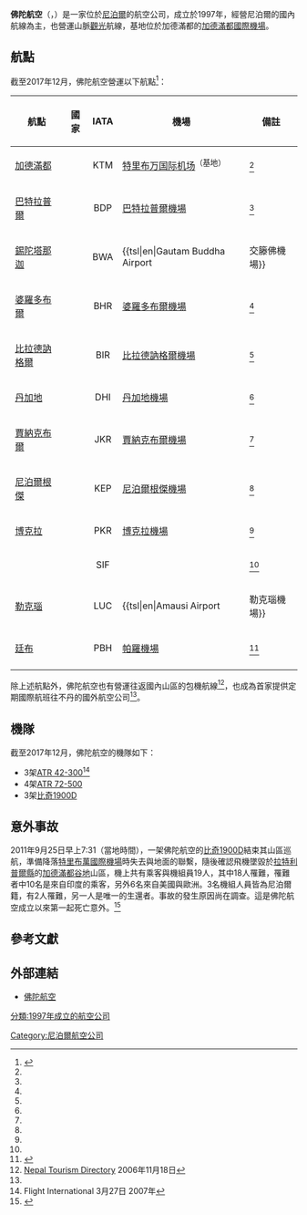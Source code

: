 {{Infobox_Airline |
airline= 佛陀航空<br>Buddha Air<br>बुद्ध एयर प्रा लि|
logo=|
logo_size=|
fleet_size=8|
destinations=10|
IATA=U4|
ICAO=BHA|
callsign=Buddha Air|
parent=|
founded=1997年|
headquarters= [[尼泊爾|尼泊爾]][[加德滿都|加德滿都]]|
key_people=|
hubs=|
focus_cities=|
frequent_flyer=|
lounge=|
country={{NEP}}|
website= http://www.buddhaair.com|
}}

'''佛陀航空'''（{{lang-ne|'''बुद्ध एयर प्रा लि'''}}，{{lang-en|'''Buddha Air'''}}）是一家位於[[尼泊爾|尼泊爾]]的航空公司，成立於1997年，經營尼泊爾的國內航線為主，也營運山脈[[觀光|觀光]]航線，基地位於加德滿都的[[加德滿都國際機場|加德滿都國際機場]]。

==航點==
截至2017年12月，佛陀航空營運以下航點<ref name=u4routes>{{Cite web | url = http://www.buddhaair.com/flightschedule.html | title = Flight schedule | publisher = Buddha Air | accessdate = 8 June 2010 | deadurl = yes | archiveurl = https://web.archive.org/web/20101020014547/http://buddhaair.com/flightschedule.html | archivedate = 2010年10月20日 }}</ref>：


{| class="wikitable sortable"
! 航點 !! 國家 !! IATA !! 機場 !! 備註
|-
| [[加德滿都|加德滿都]] ||{{flag|Nepal}}||align=center| KTM ||bgcolor=#D3F9BC|[[特里布万国际机场|特里布万国际机场]]<sup>（基地）</sup> ||<ref name=u4routes/>
|-
| [[巴德拉普爾_(梅吉專區)|巴特拉普爾]] || {{flag|Nepal}}||align=center|BDP || [[巴特拉普爾機場|巴特拉普爾機場]] ||<ref name=u4routes/>
|-
| [[錫陀塔那迦|錫陀塔那迦]] ||{{flag|Nepal}}|| align=center|BWA || {{tsl|en|Gautam Buddha Airport||交籐佛機場}} ||<ref name=u4routes/>
|-
| [[婆羅多布爾|婆羅多布爾]] ||{{flag|Nepal}}||align=center| BHR || [[婆羅多布爾機場|婆羅多布爾機場]] ||<ref name=u4routes/>
|-
| [[比拉德訥格爾|比拉德訥格爾]] ||{{flag|Nepal}}|| align=center|BIR || [[比拉德訥格爾機場|比拉德訥格爾機場]] ||<ref name=u4routes/>
|-
| [[丹加地|丹加地]] ||{{flag|Nepal}}|| align=center|DHI || [[丹加地機場|丹加地機場]] ||<ref name=u4routes/>
|-
| [[賈納克布爾|賈納克布爾]] ||{{flag|Nepal}}|| align=center|JKR || [[賈納克布爾機場|賈納克布爾機場]] ||<ref name=u4routes/>
|-
| [[尼泊爾根傑|尼泊爾根傑]] ||{{flag|Nepal}}|| align=center|KEP || [[尼泊爾根傑機場|尼泊爾根傑機場]] ||<ref name=u4routes/>
|-
| [[博克拉|博克拉]] ||{{flag|Nepal}}|| align=center|PKR || [[博克拉機場|博克拉機場]]  ||<ref name=u4routes/>
|-
| {{tsl|en|Pipara Simara|派巴拉西瑪拉}} ||{{flag|Nepal}}|| align=center|SIF || {{tsl|en|Simara Airport|西瑪拉機場}}  ||<ref name=u4routes/>
|-
| [[勒克瑙|勒克瑙]] ||{{flag|India}}||align=center| LUC || {{tsl|en|Amausi Airport||勒克瑙機場}} ||<ref name=u4routes/>
|-
| [[廷布|廷布]]||{{flag|Bhutan}}|| align=center|PBH|| [[帕羅機場|帕羅機場]] ||<ref name="paro">{{cite web|url=http://www.explorehimalaya.com/blog/buddha-air-flie-to-bhutan/|title=Buddha Air Flies to Bhutan|publisher=Explore Himalaya|date=26 May 2010|accessdate=15 October 2010|archive-url=https://web.archive.org/web/20110726164515/http://www.explorehimalaya.com/blog/buddha-air-flie-to-bhutan/|archive-date=2011-07-26|dead-url=yes}}</ref>
|-
|}

除上述航點外，佛陀航空也有營運往返國內山區的包機航線<ref>[http://www.nepaltourismdirectory.com/nepal_travel_destination.php?id=8&did=38&title=Airlines Nepal Tourism Directory] {{Wayback|url=http://www.nepaltourismdirectory.com/nepal_travel_destination.php?id=8&did=38&title=Airlines |date=20061125100955 }} 2006年11月18日</ref>，也成為首家提供定期國際航班往不丹的國外航空公司<ref name="paro"/>。

==機隊==
截至2017年12月，佛陀航空的機隊如下：
*3架[[ATR_42|ATR 42-300]]<ref>Flight International 3月27日 2007年</ref>
*4架[[ATR_72|ATR 72-500]]
*3架[[比奇1900|比奇1900D]]

==意外事故==
2011年9月25日早上7:31（當地時間），一架佛陀航空的[[比奇1900|比奇1900D]]結束其山區巡航，準備降落[[特里布萬國際機場|特里布萬國際機場]]時失去與地面的聯繫，隨後確認飛機墜毀於[[拉特利普爾縣|拉特利普爾縣]]的[[加德滿都谷地|加德滿都谷地]]山區，機上共有乘客與機組員19人，其中18人罹難，罹難者中10名是來自印度的乘客，另外6名來自美國與歐洲。3名機組人員皆為尼泊爾籍，有2人罹難，另一人是唯一的生還者。事故的發生原因尚在調查。這是佛陀航空成立以來第一起死亡意外。<ref>{{Cite web |url=http://www.ibtl.in/news/international/1273/10-indians-among-18-killed-in-nepal-plane-crash%E2%80%8E--kotdanda-in-lalitpur-district |title=19 killed as Buddha Air plane crashes in Kathmandu Valley |accessdate=2011-09-25 |archive-date=2011-12-28 |archive-url=https://web.archive.org/web/20111228135602/http://www.ibtl.in/news/international/1273/10-indians-among-18-killed-in-nepal-plane-crash%E2%80%8E--kotdanda-in-lalitpur-district |dead-url=no }}</ref>

== 參考文獻 ==
{{reflist}}

==外部連結==
*[http://www.buddhaair.com 佛陀航空] {{Wayback|url=http://www.buddhaair.com/ |date=20080110105406 }} {{en}}


[[Category:尼泊爾航空公司|Category:尼泊爾航空公司]]
[[分類:1997年成立的航空公司|分類:1997年成立的航空公司]]